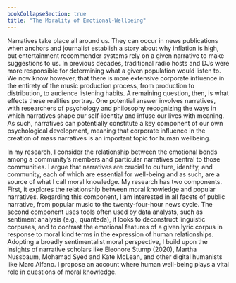```yaml
---
bookCollapseSection: true
title: "The Morality of Emotional-Wellbeing"
---
```


Narratives take place all around us. They can occur in news publications when anchors and journalist establish a story about why inflation is high, but entertainment recommender systems rely on a given narrative to make suggestions to us. In previous decades, traditional radio hosts and DJs were more responsible for determining what a given population would listen to. We now know however, that there is more extensive corporate influence in the entirety of the music production process, from production to distribution, to audience listening habits. A remaining question, then, is what effects these realities portray. One potential answer involves narratives, with researchers of psychology and philosophy recognizing the ways in which narratives shape our self-identity and infuse our lives with meaning. As such, narratives can potentially constitute a key component of our own psychological development, meaning that corporate influence in the creation of mass narratives is an important topic for human wellbeing.

In my research, I consider the relationship between the emotional bonds among a community’s members and particular narratives central to those communities. I argue that narratives are crucial to culture, identity, and community, each of which are essential for well-being and as such, are a source of what I call moral knowledge. My research has two components. First, it explores the relationship between moral knowledge and popular narratives. Regarding this component, I am interested in all facets of public narrative, from popular music to the twenty-four-hour news cycle. The second component uses tools often used by data analysts, such as sentiment analysis (e.g., quanteda), it looks to deconstruct linguistic corpuses, and to contrast the emotional features of a given lyric corpus in response to moral kind terms in the expression of human relationships. Adopting a broadly sentimentalist moral perspective, I build upon the insights of narrative scholars like Eleonore Stump (2020), Martha Nussbaum, Mohamad Syed and Kate McLean, and other digital humanists like Marc Alfano. I propose an account where human well-being plays a vital role in questions of moral knowledge.
